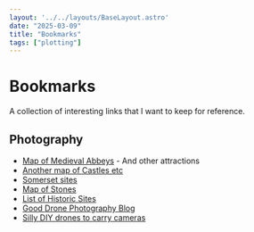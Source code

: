 ```yaml
---
layout: '../../layouts/BaseLayout.astro'
date: "2025-03-09"
title: "Bookmarks"
tags: ["plotting"]
---
```


<DummyComponent />

# Bookmarks

A collection of interesting links that I want to keep for reference.

## Photography

- [Map of Medieval Abbeys](https://www.britainexpress.com/attraction-map.htm?Attraction=Abbey&Country=England) - And other attractions
- [Another map of Castles etc](https://thecastleguide.co.uk/interactive-map/)
- [Somerset sites](https://www.uksouthwest.net/map.html)
- [Map of Stones](https://www.megalithic.co.uk/le_megalith_map.html#12/51.5099/-2.6140)
- [List of Historic Sites](https://historicengland.org.uk/listing/the-list/map-search/)
- [Good Drone Photography Blog](https://cuchara.photography/blog/)
- [Silly DIY drones to carry cameras](https://rotorbuilds.com/build/27630)
